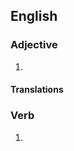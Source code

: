 ==English==

===Adjective===
{{en-adj}}

# {{lb|en|British spelling}} {{alternative spelling of|en|patronizing}}

====Translations====
{{trans-see|offensively condescending|condescending}}

===Verb===
{{head|en|verb form}}

# {{present participle of|en|patronise|nocat=1}}